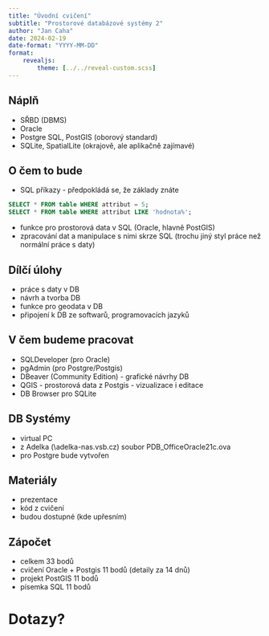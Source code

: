 ```yaml
---
title: "Úvodní cvičení"
subtitle: "Prostorové databázové systémy 2"
author: "Jan Caha"
date: 2024-02-19
date-format: "YYYY-MM-DD"
format: 
    revealjs:
        theme: [../../reveal-custom.scss]
---
```


## Náplň

- SŘBD (DBMS)
- Oracle
- Postgre SQL, PostGIS (oborový standard)
- SQLite, SpatialLite (okrajově, ale aplikačně zajímavé)
  

## O čem to bude

- SQL příkazy - předpokládá se, že základy znáte
```SQL
SELECT * FROM table WHERE attribut = 5;
SELECT * FROM table WHERE attribut LIKE 'hodnota%';
```
- funkce pro prostorová data v SQL (Oracle, hlavně PostGIS)
- zpracování dat a manipulace s nimi skrze SQL (trochu jiný styl práce než normální práce s daty)

## Dílčí úlohy

- práce s daty v DB
- návrh a tvorba DB 
- funkce pro geodata v DB
- připojení k DB ze softwarů, programovacích jazyků
 

## V čem budeme pracovat

- SQLDeveloper (pro Oracle)
- pgAdmin (pro Postgre/Postgis)
- DBeaver (Community Edition) - grafické návrhy DB
- QGIS - prostorová data z Postgis - vizualizace i editace
- DB Browser pro SQLite

## DB Systémy

- virtual PC 
- z Adelka (\\adelka-nas.vsb.cz\Temp\PDB) soubor PDB_OfficeOracle21c.ova
- pro Postgre bude vytvořen

## Materiály

- prezentace
- kód z cvičení
- budou dostupné (kde upřesním)

## Zápočet

- celkem 33 bodů
- cvičení Oracle + Postgis 11 bodů (detaily za 14  dnů)
- projekt PostGIS 11 bodů
- písemka SQL 11 bodů

# Dotazy? {.center}